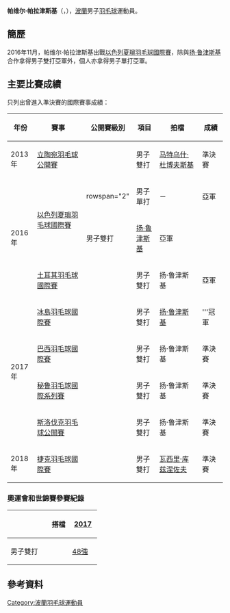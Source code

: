 {{noteTA|G1=Badminton}}
{{Infobox 羽球選手
| playername              = 帕维尔·帕拉津斯基<br />{{lang|pl|Paweł Prądziński}}
| image                   = 
| size                    = 
| caption                 = 
| birth_name              = 
| date_of_birth           = {{birth_date_and_age|1991|3|23}}
| place_of_birth          = 
| height                  = 
| weight                  = 
| event                   = 男子單打、男子雙打、混合雙打
| country                 = {{POL}}
| years_started           =
| handedness              = 
| coach                   = 
| highest_ranking         = 第102位<br/>（男雙-[[亚采克·科勒姆巴耶夫|科勒姆巴耶夫]]）
| date_of_highest_ranking = 2012年5月31日 <ref name="ranking">{{en}}[http://bwfcontent.tournamentsoftware.com/ranking/player.aspx?id=12463&player=113425 BWF World Ranking - Ranking of Pawel PRADZINSKI (30038)]</ref>
| current_ranking         = 第327位（男單）<br/>第468位（男雙-[[扬·鲁津斯基|鲁津斯基]]）<br/>第693位<br/>（男雙-[[亚采克·科勒姆巴耶夫|科勒姆巴耶夫]]）<br/>第693位（男雙-[[Michal_Walentek|Walentek]]）
| date_of_current_ranking = 2016年12月8日<ref>{{en}}[http://bwfcontent.tournamentsoftware.com/ranking/category.aspx?id=12404&category=472 BWF World Ranking - BWF世界排名榜 (12/8/2016) - Men's singles] {{Wayback|url=http://bwfcontent.tournamentsoftware.com/ranking/category.aspx?id=12404&category=472 |date=20181001132822 }}</ref><ref>{{en}}[http://bwfcontent.tournamentsoftware.com/ranking/category.aspx?id=12404&category=474 BWF World Ranking - BWF世界排名榜 (12/8/2016) - Men's doubles] {{Wayback|url=http://bwfcontent.tournamentsoftware.com/ranking/category.aspx?id=12404&category=474 |date=20181001122904 }}</ref>
| played                  = 28勝–28負（男單）<br/>27勝–24負（男雙）<br/>1勝–1負（混雙）
| titles                  = 
| bwf_profile             = C0E82182-49DF-4846-93C4-3860F2FDA76E
| bwf_id                  = 30038
| updated                 = 2016年12月9日
}}
{{MedalTableTop}}
{{MedalSport | 男子[[羽毛球|羽毛球]]}}
{{MedalCountry | {{POL}}}}
{{MedalBottom}}
'''帕维尔·帕拉津斯基'''（{{lang-pl|'''Paweł Prądziński'''}}，{{bd|1991年|3月23日||}}），[[波蘭|波蘭]]男子[[羽毛球|羽毛球]]運動員。

== 簡歷 ==
2016年11月，帕维尔·帕拉津斯基出戰[[2016年以色列夏瑣羽毛球國際賽|以色列夏瑣羽毛球國際賽]]，除與[[扬·鲁津斯基|扬·鲁津斯基]]合作拿得男子雙打亞軍外，個人亦拿得男子單打亞軍。

==主要比賽成績==
只列出曾進入準決賽的國際賽事成績：
{| class=wikitable style="text-align:center; font-size:small;" 
!width="50"|年份
!width="180"|賽事
!width="80"|公開賽級別
!width="60"|項目
!width="150"|拍檔
!width="50"|成績
|-
!rowspan="1"|2013年
|[[2013年立陶宛羽毛球公開賽|立陶宛羽毛球公開賽]]
|{{BWFFS}}
|男子雙打
|[[马特乌什·杜博夫斯基|马特乌什·杜博夫斯基]]
|bgcolor="#b8860b"|準決賽
|-
!rowspan="3"|2016年
|rowspan="2"|[[2016年以色列夏瑣羽毛球國際賽|以色列夏瑣羽毛球國際賽]]
|rowspan="2" {{BWFFS}}
|男子單打
|－
|bgcolor="silver"|亞軍
|-
|男子雙打
|[[扬·鲁津斯基|扬·鲁津斯基]]
|bgcolor="silver"|亞軍
|-
|[[2016年土耳其羽毛球國際賽|土耳其羽毛球國際賽]]
|{{BWFIS}}
|男子雙打
|扬·鲁津斯基
|bgcolor="silver"|亞軍
|-
!rowspan="4"|2017年
|[[2017年冰島羽毛球國際賽|冰島羽毛球國際賽]]
|{{BWFIS}}
|男子雙打
|[[扬·鲁津斯基|扬·鲁津斯基]]
|bgcolor="gold"|'''冠軍
|-
|[[2017年巴西羽毛球國際賽|巴西羽毛球國際賽]]
|{{BWFIC}}
|男子雙打
|扬·鲁津斯基
|bgcolor="#b8860b"|準決賽
|-
|[[2017年秘鲁羽毛球國際系列賽|秘鲁羽毛球國際系列賽]]
|{{BWFIS}}
|男子雙打
|扬·鲁津斯基
|bgcolor="#b8860b"|準決賽
|-
|[[2017年斯洛伐克羽毛球公開賽|斯洛伐克羽毛球公開賽]]
|{{BWFFS}}
|男子雙打
|扬·鲁津斯基
|bgcolor="#b8860b"|準決賽
|-
!rowspan="1"|2018年
|[[2018年捷克羽毛球國際賽|捷克羽毛球國際賽]]
|{{BWFIS}}
|男子雙打
|{{flagicon|RUS}} [[瓦西里·库兹涅佐夫|瓦西里·库兹涅佐夫]]
|bgcolor="#b8860b"|準決賽
|}
{{BWF賽事級別索引}}

===奧運會和世錦賽參賽紀錄===
{| class=wikitable style="text-align:center; font-size:small;" 
!
!搭檔
!width="50"|[[2017年世界羽毛球錦標賽|2017]]
|-
!width="80"|男子雙打
|align="left"|{{nowrap|[[扬·鲁津斯基|扬·鲁津斯基]]}}
|[[2017年世界羽毛球錦標賽男子雙打項目|48強]]
|}

== 參考資料 ==
{{Reflist}}

{{DEFAULTSORT:Prądziński, Paweł}}
[[Category:波蘭羽毛球運動員|Category:波蘭羽毛球運動員]]